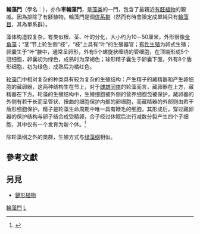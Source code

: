 {{Paraphyletic group
| fossil_range = {{fossilrange|泥盆纪|现代|ref=<ref name=Kelman2003>{{cite journal|last1=Kelman|first1=R.|last2=Feist|first2=M.|last3=Trewin|first3=N.H.|last4=Hass|first4=H.|title= Charophyte algae from the Rhynie chert|journal=Transactions of the Royal Society of Edinburgh: Earth Sciences|volume=94|issue=4|year=2003|pages=445–455|doi=10.1017/s0263593300000808}}</ref>}}
| image = Chara sp reproductive structure.JPG
| display_parents=3
| name= 轮藻门
| taxon = Streptophyta
| paraphyly = Charophyta
| includes =
*[[中斑藻綱|中斑藻綱]] Mesostigmatophyceae
*[[绿方藻类|绿方藻类]] Chlorokybophyceae
*[[链丝藻类|链丝藻类]] Klebsormidiophyceae
*[[雙星藻綱|雙星藻綱]] Zygnemophyceae
**[[雙星藻目|雙星藻目]] Zygnematales
**[[鼓藻目|鼓藻目]] Desmidiales
*[[輪藻綱|輪藻綱]] Charophyceae
**[[鞘毛藻目|鞘毛藻目]] Coleochaetales
**[[輪藻目|輪藻目]] Charales
| excludes = [[有胚植物|有胚植物]] Embryophyta
}}
'''輪藻門'''（學名：{{lang|la|Charophyta}}），亦作'''車輪藻門'''，是[[藻类|藻类]]的一門，包含了最親近[[有胚植物|有胚植物]]的親戚。因為排除了有胚植物，輪藻門是個[[併系群|併系群]]（然而有時會限定成單純只有[[輪藻目|輪藻目]]，其為單系群）。

藻体构造较复杂，有类似根、茎、叶的分化，大小约为10－50厘米，外形很像[[金鱼藻|金鱼藻]]；“茎”节上轮生侧“枝”，“枝”上具有“叶”的生殖器官；[[有性生殖|有性生殖]]为卵式生殖；卵囊生于“叶”腋中，通常呈卵形，外有5个螺旋状缠绕的管细胞，在顶端形成5个冠细胞，卵囊初为绿色，成熟时为深褐色；球形精子囊生于卵囊下面，外有8个盾形细胞，初为绿色，成熟后为橘红色。

[[轮藻门|轮藻门]]中相对复杂的种类具有较为复杂的生殖结构：产生精子的藏精器和产生卵细胞的藏卵器，这两种结构生在节上，对于[[雌雄同體|雌雄同体]]的轮藻而言，藏卵器在上方，藏精器在下方。轮藻的生殖结构中，生殖细胞被外侧的营养细胞包被保护，藏卵器的外侧有若干长而呈管状、扭曲的细胞保护内部的卵细胞，而藏精器的外部则由若干盾形细胞保护。精子是轮藻生命周期中唯一具有鞭毛的细胞，其形成后，穿过藏卵器的保护结构与卵子结合成受精卵，合子经过休眠后进行减数分裂产生四个子细胞，其中仅有一个发育为新个体。<ref name="Raven8th">{{Cite book|url=https://www.worldcat.org/oclc/781446671|title=Raven Biology of plants|last=Franklin|first=Evert, Ray|last2=H.|first2=Revision of: Raven, Peter|publisher=|year=|isbn=9781429219617|edition=Eighth edition|location=New York|pages=|chapter=|oclc=781446671}}</ref>{{Rp|356-358}}

除轮藻纲之外的类群，生殖方式与[[绿藻纲|绿藻纲]]相似。

==參考文獻==

{{cite journal | last = Lewis | first = Louise A. | coauthors = Richard M. McCourt | year = 2004 | title = Green algae and the origin of land plants | journal = American Journal of Botany | volume = 91 | issue = 10 | pages = 1535-1556 | url = http://www.amjbot.org/cgi/content/abstract/91/10/1535 | access-date = 2008-01-24 | archive-date = 2011-02-21 | archive-url = https://web.archive.org/web/20110221123345/http://www.amjbot.org/cgi/content/abstract/91/10/1535 | dead-url = no }}
<references />

== 另見==
*[[鏈形植物|鏈形植物]]

{{早期植物}}
{{植物分类}}
{{Taxonbar}}

[[分類:輪藻門|]]
[[分類:綠藻|L]]
